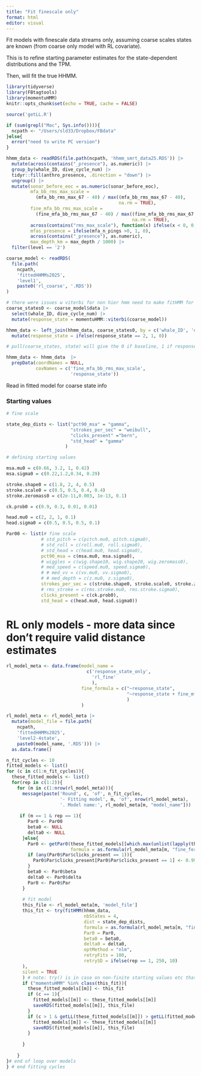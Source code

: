 ```yaml
---
title: "Fit finescale only"
format: html
editor: visual
---
```


Fit models with finescale data streams only, assuming coarse scales
states are known (from coarse only model with RL covariate).

This is to refine starting parameter estimates for the state-dependent
distributions and the TPM.

Then, will fit the true HHMM.

```r
library(tidyverse)
library(FBtagtools)
library(momentuHMM)
knitr::opts_chunk$set(echo = TRUE, cache = FALSE)
```

```r
source('getLL.R')
```

```r
if (sum(grepl("Mac", Sys.info()))){
  ncpath <- "/Users/sld33/Dropbox/FBdata"
}else{
  error("need to write PC version")
}

hhmm_data <- readRDS(file.path(ncpath, 'hhmm_smrt_data25.RDS')) |>
  mutate(across(contains("_presence"), as.numeric)) |>
  group_by(whale_ID, dive_cycle_num) |>
  tidyr::fill(anthro_presence, .direction = "down") |>
  ungroup() |>
  mutate(sonar_before_eoc = as.numeric(sonar_before_eoc),
         mfa_bb_rms_max_scale = 
           (mfa_bb_rms_max_67 - 40) / max((mfa_bb_rms_max_67 - 40), 
                                          na.rm = TRUE),
         fine_mfa_bb_rms_max_scale = 
           (fine_mfa_bb_rms_max_67 - 40) / max((fine_mfa_bb_rms_max_67 - 40), 
                                               na.rm = TRUE),
         across(contains("rms_max_scale"), function(x) ifelse(x < 0, 0, x)),
         mfas_presence = ifelse(mfa_n_pings >0, 1, 0),
         across(contains("_presence"), as.numeric),
         max_depth_km = max_depth / 1000) |>
  filter(level == '2')

coarse_model <- readRDS(
  file.path(
    ncpath,
    'fittedHHMMs2025',
    'level1',
    paste0('rl_coarse', '.RDS'))
)

# there were issues w viterbi for non hier hmm need to make fitHMM for non hier add in equal weights to output!
coarse_states0 <- coarse_model$data |> 
  select(whale_ID, dive_cycle_num) |>
  mutate(response_state = momentuHMM::viterbi(coarse_model))

hhmm_data <- left_join(hhmm_data, coarse_states0, by = c('whale_ID', 'dive_cycle_num')) |>
  mutate(response_state = ifelse(response_state == 2, 1, 0))

# pull(coarse_states, state) will give the 0 if baseline, 1 if response @ coarse 

```

```r

hhmm_data <- hhmm_data  |>
  prepData(coordNames = NULL,
           covNames = c('fine_mfa_bb_rms_max_scale',
                        'response_state'))
```

Read in fitted model for coarse state info

### Starting values

```r
# fine scale

state_dep_dists <- list("pct90_msa" = "gamma",
                        "strokes_per_sec" = "weibull",
                        "clicks_present" ="bern",
                        "std_head" = "gamma"
                      )
```

```r
# defining starting values

msa.mu0 = c(0.66, 3.2, 1, 0.42)
msa.sigma0 = c(0.22,1.2,0.34, 0.29)

stroke.shape0 = c(1.8, 2, 4, 0.5)
stroke.scale0 = c(0.5, 0.5, 0.4, 0.4)
stroke.zeromass0 = c(2e-11,0.003, 1e-13, 0.1)

ck.prob0 = c(0.9, 0.3, 0.01, 0.01)

head.mu0 = c(2, 2, 1, 0.1)
head.sigma0 = c(0.5, 0.5, 0.5, 0.1)

```

```r
Par00 <- list(# fine scale
             # std_pitch = c(pitch.mu0, pitch.sigma0),
             # std_roll = c(roll.mu0, roll.sigma0),
             # std_head = c(head.mu0, head.sigma0),
             pct90_msa = c(msa.mu0, msa.sigma0),
             # wiggles = c(wig.shape10, wig.shape20, wig.zeromass0),
             # med_speed = c(speed.mu0, speed.sigma0),
             # # med_vv = c(vv.mu0, vv.sigma0),
             # # med_depth = c(z.mu0, z.sigma0),
             strokes_per_sec = c(stroke.shape0, stroke.scale0, stroke.zeromass0),
             # rms_stroke = c(rms.stroke.mu0, rms.stroke.sigma0),
             clicks_present = c(ck.prob0),
             std_head = c(head.mu0, head.sigma0))
```

# RL only models - more data since don't require valid distance estimates

```r
rl_model_meta <- data.frame(model_name = 
                              c('response_state_only',
                                'rl_fine'
                                ),
                            fine_formula = c("~response_state",
                                             "~response_state + fine_mfa_bb_rms_max_scale"
                                             )
                            )

rl_model_meta <- rl_model_meta |>
  mutate(model_file = file.path(
    ncpath,
    'fittedHHMMs2025',
    'level2-4state',
    paste0(model_name, '.RDS'))) |>
  as.data.frame()

```

```r
n_fit_cycles <- 10
fitted_models <- list()
for (c in c(1:n_fit_cycles)){
  these_fitted_models <- list()
  for(rep in c(1:2)){
    for (m in c(1:nrow(rl_model_meta))){
      message(paste('Round', c, 'of', n_fit_cycles, 
                    '- Fitting model', m, 'of', nrow(rl_model_meta), 
                    '. Model name:', rl_model_meta[m, "model_name"]))
      
     if (m == 1 & rep == 1){
        Par0 <- Par00
        beta0 <- NULL
        delta0 <- NULL
      }else{
        Par0 <- getPar0(these_fitted_models[[which.max(unlist(lapply(these_fitted_models, getLL)))]],
                        formula = as.formula(rl_model_meta[m, "fine_formula"]))
        if (any(Par0$Par$clicks_present == 1)){
          Par0$Par$clicks_present[Par0$Par$clicks_present == 1] <- 0.99
        }
        beta0 <- Par0$beta
        delta0 <- Par0$delta
        Par0 <- Par0$Par
      }
      
      # fit model
      this_file <- rl_model_meta[m, 'model_file']
      this_fit <- try(fitHMM(hhmm_data,
                             nbStates = 4,
                             dist = state_dep_dists,
                             formula = as.formula(rl_model_meta[m, "fine_formula"]),
                             Par0 = Par0,
                             beta0 = beta0,
                             delta0 = delta0,
                             optMethod = "nlm",
                             retryFits = 100,
                             retrySD = ifelse(rep == 1, 250, 10)
      ),
      silent = TRUE
      ) # note: try() is in case on non-finite starting values etc that error out fitHMM()
      if ("momentuHMM" %in% class(this_fit)){
        these_fitted_models[[m]] <- this_fit
        if (c == 1){ 
          fitted_models[[m]] <- these_fitted_models[[m]]
          saveRDS(fitted_models[[m]], this_file)
        }
        if (c > 1 & getLL(these_fitted_models[[m]]) > getLL(fitted_models[[m]])){
          fitted_models[[m]] <- these_fitted_models[[m]]
          saveRDS(fitted_models[[m]], this_file)  
        }
        
      }
      
    }
}# end of loop over models
} # end fitting cycles
```
